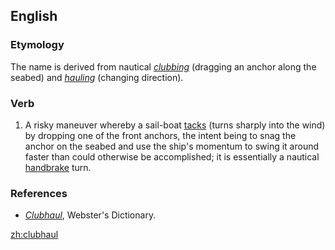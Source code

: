 ==English==

===Etymology===
The name is derived from nautical ''[[clubbing]]'' (dragging an anchor along the seabed) and ''[[hauling]]'' (changing direction).


===Verb===
{{en-verb}}

# A risky maneuver whereby a sail-boat [[tacks]] (turns sharply into the wind) by dropping one of the front anchors, the intent being to snag the anchor on the seabed and use the ship's momentum to swing it around faster than could otherwise be accomplished; it is essentially a nautical [[handbrake]] turn.

===References===
*''[http://www.webster-dictionary.net/definition/Clubhaul Clubhaul]'', Webster's Dictionary.

[[zh:clubhaul]]